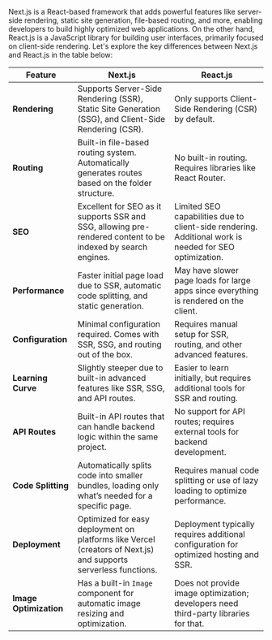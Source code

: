 Next.js is a React-based framework that adds powerful features like server-side rendering, static site generation, file-based routing, and more, enabling developers to build highly optimized web applications. On the other hand, React.js is a JavaScript library for building user interfaces, primarily focused on client-side rendering. Let's explore the key differences between Next.js and React.js in the table below:

| Feature | Next.js | React.js |
| --- | --- | --- |
| **Rendering** | Supports Server-Side Rendering (SSR), Static Site Generation (SSG), and Client-Side Rendering (CSR). | Only supports Client-Side Rendering (CSR) by default. |
| **Routing** | Built-in file-based routing system. Automatically generates routes based on the folder structure. | No built-in routing. Requires libraries like React Router. |
| **SEO** | Excellent for SEO as it supports SSR and SSG, allowing pre-rendered content to be indexed by search engines. | Limited SEO capabilities due to client-side rendering. Additional work is needed for SEO optimization. |
| **Performance** | Faster initial page load due to SSR, automatic code splitting, and static generation. | May have slower page loads for large apps since everything is rendered on the client. |
| **Configuration** | Minimal configuration required. Comes with SSR, SSG, and routing out of the box. | Requires manual setup for SSR, routing, and other advanced features. |
| **Learning Curve** | Slightly steeper due to built-in advanced features like SSR, SSG, and API routes. | Easier to learn initially, but requires additional tools for SSR and routing. |
| **API Routes** | Built-in API routes that can handle backend logic within the same project. | No support for API routes; requires external tools for backend development. |
| **Code Splitting** | Automatically splits code into smaller bundles, loading only what’s needed for a specific page. | Requires manual code splitting or use of lazy loading to optimize performance. |
| **Deployment** | Optimized for easy deployment on platforms like Vercel (creators of Next.js) and supports serverless functions. | Deployment typically requires additional configuration for optimized hosting and SSR. |
| **Image Optimization** | Has a built-in `Image` component for automatic image resizing and optimization. | Does not provide image optimization; developers need third-party libraries for that. |